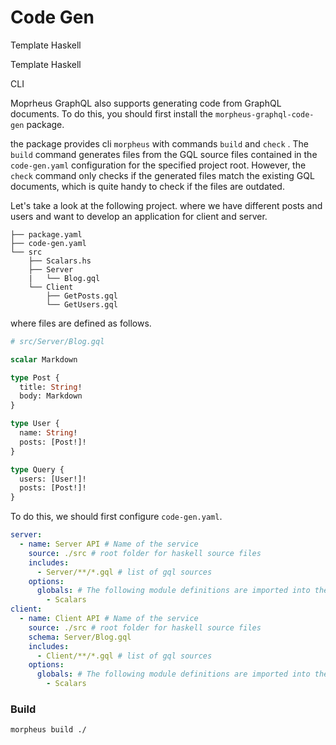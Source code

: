 
<SEO title="Code Gen" />

# Code Gen

<Section id="th">Template Haskell</Section>

Template Haskell

<Section id="cli">CLI</Section>

Moprheus GraphQL also supports generating code from GraphQL
documents. To do this, you should first install
the `morpheus-graphql-code-gen` package.

the package provides cli `morpheus` with commands `build` and `check` .
The `build` command generates files from the GQL source files
contained in the `code-gen.yaml` configuration for the specified project root.
However, the `check` command only checks if the generated files match the existing GQL documents,
which is quite handy to check if the files are outdated.

Let's take a look at the following project. where we have different
posts and users and want to develop an application for client and server.

```
├── package.yaml
├── code-gen.yaml
└── src
    ├── Scalars.hs
    ├── Server
    |   └── Blog.gql
    └── Client
        ├── GetPosts.gql
        └── GetUsers.gql
```

where files are defined as follows.

```graphql
# src/Server/Blog.gql

scalar Markdown

type Post {
  title: String!
  body: Markdown
}

type User {
  name: String!
  posts: [Post!]!
}

type Query {
  users: [User!]!
  posts: [Post!]!
}
```

To do this, we should first configure `code-gen.yaml`.

```yaml
server:
  - name: Server API # Name of the service
    source: ./src # root folder for haskell source files
    includes:
      - Server/**/*.gql # list of gql sources
    options:
      globals: # The following module definitions are imported into the generated files
        - Scalars
client:
  - name: Client API # Name of the service
    source: ./src # root folder for haskell source files
    schema: Server/Blog.gql
    includes:
      - Client/**/*.gql # list of gql sources
    options:
      globals: # The following module definitions are imported into the generated files
        - Scalars
```

### Build

```ssh
morpheus build ./
```
